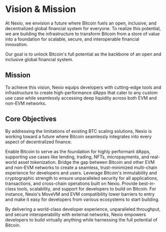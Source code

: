 # Vision & Mission

At Nexio, we envision a future where Bitcoin fuels an open, inclusive, and decentralized global financial system for everyone. To realize this potential, we are building the infrastructure to transform Bitcoin from a store of value into a foundation for scalable, secure, and interoperable financial innovation.

<Note>
  Our goal is to unlock Bitcoin's full potential as the backbone of an open and inclusive global financial system.
</Note>

## Mission

To achieve this vision, Nexio equips developers with cutting-edge tools and infrastructure to create high-performance dApps that cater to any custom use case while seamlessly accessing deep liquidity across both EVM and non-EVM networks.

## Core Objectives

By addressing the limitations of existing BTC scaling solutions, Nexio is working toward a future where Bitcoin seamlessly integrates into every aspect of decentralized finance.

<CardGroup cols={2}>
  <Card title="Scale Bitcoin DeFi Globally">
    Enable Bitcoin to serve as the foundation for highly performant dApps, supporting use cases like lending, trading, NFTs, micropayments, and real-world asset tokenization.
  </Card>
  <Card title="Foster Interoperability">
    Bridge the gap between Bitcoin and other EVM and non-EVM networks to create a seamless, trust-minimized multi-chain experience for developers and users.
  </Card>
  <Card title="Deliver Bitcoin-Grade Security">
    Leverage Bitcoin's immutability and cryptographic strength to ensure unparalleled security for all applications, transactions, and cross-chain operations built on Nexio.
  </Card>
  <Card title="Empower Developers">
    Provide best-in-class tools, scalability, and support for developers to build on Bitcoin. For instance, Nexio's MoveVM and EVM compatibility lower barriers to entry and make it easy for developers from various ecosystems to start building.
  </Card>
</CardGroup>

By delivering a world-class developer experience, unparalleled throughput, and secure interoperability with external networks, Nexio empowers developers to build virtually anything while harnessing the full potential of Bitcoin.
